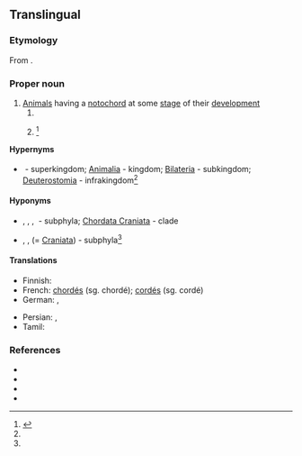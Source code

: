 ==Translingual==

===Etymology===
From {{der|mul|la|chorda||cord, string}}.

===Proper noun===
{{taxoninfl}}

# [[animal|Animal]]s having a [[notochord]] at some [[stage]] of their [[development]]
## {{taxon|phylum|superphylum|Deuterostomia}}
## {{taxon|phylum|infrakingdom|Deuterostomia}}<ref name="Ruggiero">{{R:Ruggiero}}</ref>

====Hypernyms====
* {{sense|phylum in infrakingdom}} {{ll|mul|Eukaryota}}&nbsp;- superkingdom; [[Animalia]]&nbsp;- kingdom; [[Bilateria]]&nbsp;- subkingdom; [[Deuterostomia]]&nbsp;- infrakingdom<ref name=Ruggiero />

====Hyponyms====
* {{sense|phylum}} {{ll|mul|Cephalochordata}}, {{ll|mul|Myxini}}, {{ll|mul|Urochordata}}, {{ll|mul|Vertebrata}}&nbsp;- subphyla; [[Chordata Craniata]]&nbsp;- clade
* {{sense|phylum in infrakingdom}} {{ll|mul|Cephalochordata}}, {{ll|mul|Urochordata}}, {{ll|mul|Vertebrata}} (= [[Craniata]])&nbsp;- subphyla<ref name=Ruggiero />

====Translations====
{{trans-top|a taxonomic phylum, within superphylum Deuterostomia}}
* Finnish: {{t+|fi|selkäjänteiset}}
* French: [[chordés]] {{g|m-p}} (sg. chordé); [[cordés]] {{g|m-p}} (sg. cordé)
* German: {{t+|de|Chordatiere|f-p}}, {{t+|de|Chordata|n-p}}
{{trans-mid}}
* Persian: {{t|fa|طنابداران|tr=tanābdārān}}, {{t|fa|مازه‌داران|tr=māzedārān}}
* Tamil: {{t|ta|முதுகுநாணிகள்|tr=mutukunaanikal|sc=Taml}}
{{trans-bottom}}

===References===
* {{pedia}}
* {{specieslite}}
* {{comcatlite}}
* {{R:TOL}}
<references />